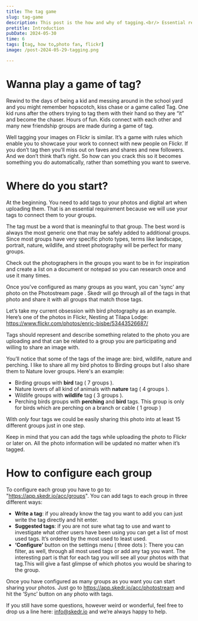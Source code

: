 ```yaml
---
title: The tag game
slug: tag-game
description: This post is the how and why of tagging.<br/> Essential reading for anyone who wants more people to discover their photos
pretitle: Introduction
pubDate: 2024-05-30
time: 6
tags: [tag, how to,photo fan, flickr]
image: /post-2024-05-29-tagging.png

---
```


# Wanna play a game of tag? 

Rewind to the days of being a kid and messing around in the school yard and you might remember hopscotch, kiss chase or a game called Tag. One kid runs after the others trying to tag them with their hand so they are “it” and become the chaser. Hours of fun. Kids connect with each other and many new friendship groups are made during a game of tag. 

Well tagging your images on Flickr is similar. It’s a game with rules which enable you to showcase your work to connect with new people on Flickr. If you don’t tag then you’ll miss out on faves and shares and new followers. And we don’t think that’s right. So how can you crack this so it becomes something you do automatically, rather than something you want to swerve. 

# Where do you start?

At the beginning. You need to add tags to your photos and digital art when uploading them. That is an essential requirement because we will use your tags to connect them to your groups. 

The tag must be a word that is meaningful to that group. The best word is always the most generic one that may be safely added to additional groups. Since most groups have very specific photo types, terms like landscape, portrait, nature, wildlife, and street photography will be perfect for many groups. 

Check out the photographers in the groups you want to be in for inspiration and create a list on a document or notepad so you can research once and use it many times. 

Once you've configured as many groups as you want, you can 'sync' any photo on the Photostream page . Skedr will go through all of the tags in that photo and share it with all groups that match those tags.

Let’s take my current obsession with bird photography as an example. Here’s one of the photos in Flickr, Nesting at Tilapa Lodge: https://www.flickr.com/photos/enric-bisbe/53443526687/ 


Tags should represent and describe something related to the photo you are uploading and that can be related to a group you are participating and willing to share an image with. 

You’ll notice that some of the tags of the image are: bird, wildlife, nature and perching. I like to share all my bird photos to Birding groups but I also share them to Nature lover groups. Here's an example:

- Birding groups with **bird** tag ( 7 groups ).
- Nature lovers of all kind of animals with **nature** tag ( 4 groups ).
- Wildlife groups with **wildlife** tag ( 3 groups ).
- Perching birds groups with **perching** and **bird** tags. This group is only for birds which are perching on a branch or cable ( 1 group )

With *only* four tags we could be easily sharing this photo into at least 15 different groups just in one step.

Keep in mind that you can add the tags while uploading the photo to Flickr or later on. All the photo information will be updated no matter when it’s tagged.

# How to configure each group

To configure each group you have to go to: "https://app.skedr.io/acc/groups". You can add tags to each group in three different ways:
- **Write a tag**: if you already know the tag you want to add you can just write the tag directly and hit enter. 
- **Suggested tags**: if you are not sure what tag to use and want to investigate what other users have been using you can get a list of most used tags. It’s ordered by the most used to least used. 
- **‘Configure’** button on the settings menu ( three dots ): There you can filter, as well, through all most used tags or add any tag you want. The interesting part is that for each tag you will see all your photos with that tag.This will give a fast glimpse of which photos you would be sharing to the group. 

Once you have configured as many groups as you want you can start sharing your photos. Just go to https://app.skedr.io/acc/photostream and hit the ‘Sync’ button on any photo with tags.

If you still have some questions, however weird or wonderful, feel free to drop us a line here: info@skedr.io and we’re always happy to help. 

